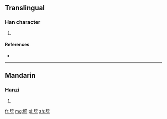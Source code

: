==Translingual==

===Han character===
{{Han char|rn=74|rad=月|as=04|sn=8|four=7121<sub>1</sub>|canj=月一一山 (BMMU)|ids=⿰[[月]][[元]]}}

# {{defn|Han|sort=月04}}

====References====
* {{Han ref|kx=0504.280|dkj=14339|dj=0883.080|hdz=32046.150|uh=670A|ud=26378|bh=CCD2|bd=52434}}

----

==Mandarin==

===Hanzi===
{{cmn-hanzi|pin=[[fén]] ([[fen2]]), [[ruǎn]] ([[ruan3]])|wg=fen<sup>2</sup>, juan<sup>3</sup>}}

# {{defn|lang=cmn|sort=月04}}

[[fr:朊]]
[[mg:朊]]
[[pl:朊]]
[[zh:朊]]